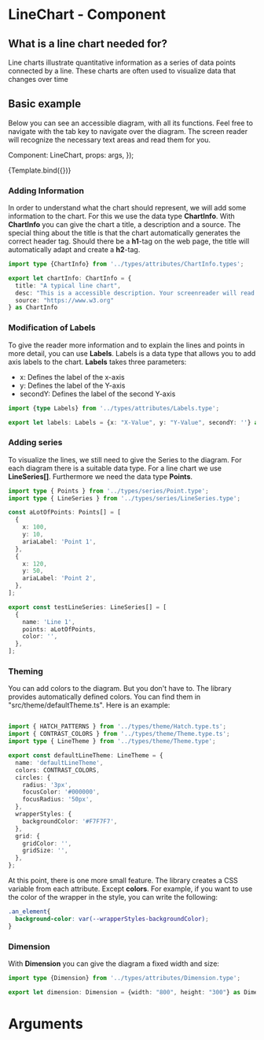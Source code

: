 

<Meta title="MDX/LineChart" component={LineChart} />

# LineChart - Component

## What is a line chart needed for?

Line charts illustrate quantitative information as a series of data points connected by a line. 
These charts are often used to visualize data that changes over time

## Basic example

Below you can see an accessible diagram, with all its functions. Feel free to navigate with the 
tab key to navigate over the diagram. The screen reader will recognize 
the necessary text areas and read them for you.


  Component: LineChart,
  props: args,
});

<Canvas>
  <Story 
    name="Basic example"
    args={{
      chartInfo: {
        title: "A typical line chart",
        desc: "This is a accessible description. Your screenreader will read it for you.",
        source: "https://www.w3.org"
      },
      labels: {x: "Seasons", y: "Euro in million", secondY: ''},
      series: testLineSeries,
    }}>
    {Template.bind({})}
  </Story>
</Canvas>

### Adding Information

In order to understand what the chart should represent, we will add some information to the chart. 
For this we use the data type **ChartInfo**. With **ChartInfo** you can give the chart a title, 
a description and a source. The special thing about the title is that the chart automatically generates the correct header tag.
Should there be a **h1**-tag on the web page, 
the title will automatically adapt and create a **h2**-tag.

```ts
import type {ChartInfo} from '../types/attributes/ChartInfo.types';

export let chartInfo: ChartInfo = {
  title: "A typical line chart",
  desc: "This is a accessible description. Your screenreader will read it for you.",
  source: "https://www.w3.org"
} as ChartInfo
```

### Modification of Labels

To give the reader more information and to explain the lines and points in more detail, you can use **Labels**.
Labels is a data type that allows you to add axis labels to the chart. 
**Labels** takes three parameters:
- x: Defines the label of the x-axis
- y: Defines the label of the Y-axis 
- secondY: Defines the label of the second Y-axis

```ts
import {type Labels} from '../types/attributes/Labels.type';

export let labels: Labels = {x: "X-Value", y: "Y-Value", secondY: ''} as Labels;
```
### Adding series

To visualize the lines, we still need to give the Series to the diagram. For each diagram there is a suitable
data type. For a line chart we use **LineSeries[]**. Furthermore we need 
the data type **Points**.

```ts
import type { Points } from '../types/series/Point.type';
import type { LineSeries } from '../types/series/LineSeries.type';

const aLotOfPoints: Points[] = [
  {
    x: 100,
    y: 10,
    ariaLabel: 'Point 1',
  },
  {
    x: 120,
    y: 50,
    ariaLabel: 'Point 2',
  },
];

export const testLineSeries: LineSeries[] = [
  {
    name: 'Line 1',
    points: aLotOfPoints,
    color: '',
  },
];

```
### Theming

You can add colors to the diagram. But you don't have to. The library provides automatically defined colors.
You can find them in "src/theme/defaultTheme.ts". Here is an example:

```ts

import { HATCH_PATTERNS } from '../types/theme/Hatch.type.ts';
import { CONTRAST_COLORS } from '../types/theme/Theme.type.ts';
import type { LineTheme } from '../types/theme/Theme.type';

export const defaultLineTheme: LineTheme = {
  name: 'defaultLineTheme',
  colors: CONTRAST_COLORS,
  circles: {
    radius: '3px',
    focusColor: '#000000',
    focusRadius: '50px',
  },
  wrapperStyles: {
    backgroundColor: '#F7F7F7',
  },
  grid: {
    gridColor: '',
    gridSize: '',
  },
};
```
At this point, there is one more small feature. The library creates a CSS variable from each attribute.
Except **colors**. For example, if you want to use the color of the wrapper in the style, 
you can write the following:

```css
.an_element{
  background-color: var(--wrapperStyles-backgroundColor);
}
```

### Dimension

With **Dimension** you can give the diagram a fixed width and size:
```ts
import type {Dimension} from '../types/attributes/Dimension.type';

export let dimension: Dimension = {width: "800", height: "300"} as Dimension;
```

# Arguments

<ArgsTable of={LineChart} />